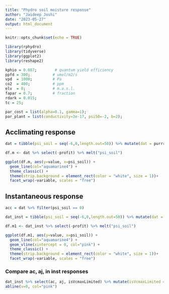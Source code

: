 ```yaml
---
title: "Phydro soil moisture response"
author: "Jaideep Joshi"
date: "2023-05-27"
output: html_document
---
```


```r
knitr::opts_chunk$set(echo = TRUE)
```


```r
library(rphydro)
library(tidyverse)
library(ggplot2)
library(reshape2)
```

```r
kphio = 0.087;        # quantum yield efficiency
ppfd = 300;          # umol/m2/s
vpd  = 1000;         # Pa
co2  = 400;          # ppm
elv  = 0;            # m.a.s.l.
fapar = 0.7;         # fraction
rdark = 0.015;
tc = 25;

par_cost = list(alpha=0.1, gamma=1);
par_plant = list(conductivity=3e-17, psi50=-2, b=2);

```

## Acclimating response

```r
dat = tibble(psi_soil = seq(-6,0,length.out=50)) %>% mutate(dat = purrr::map(.x=psi_soil, .f = ~rphydro_analytical(tc, ppfd, vpd, co2, elv, fapar, kphio, .x, rdark, par_plant, par_cost))) %>% unnest_wider(dat)
```

```r
df.m <- dat %>% select(-profit) %>% melt("psi_soil")

ggplot(df.m, aes(y=value, x=psi_soil)) + 
  geom_line(col="aquamarine4") + 
  theme_classic() +
  theme(strip.background = element_rect(color = "white", size = 1))+
  facet_wrap(~variable, scales = "free")

```

## Instantaneous response

```r
acc = dat %>% filter(psi_soil == 0)

dat_inst = tibble(psi_soil = seq(-6,0,length.out=50)) %>% mutate(dat = purrr::map(.x=psi_soil, .f = ~rphydro_instantaneous_analytical(acc$vcmax25, acc$jmax25, tc, ppfd, vpd, co2, elv, fapar, kphio, .x, rdark, par_plant, par_cost))) %>% unnest_wider(dat)

df.m1 <- dat_inst %>% select(-profit) %>% melt("psi_soil")

ggplot(df.m1, aes(y=value, x=psi_soil)) + 
  geom_line(col="aquamarine4") + 
  geom_vline(xintercept = 0, col="pink") + 
  theme_classic() +
  theme(strip.background = element_rect(color = "white", size = 1))+
  facet_wrap(~variable, scales = "free")

```


### Compare ac, aj, in inst responses

```r
dat_inst %>% select(ac, aj, isVcmaxLimited) %>% mutate(isVcmaxLimited = isVcmaxLimited*5) %>%  matplot(x=dat_inst$psi_soil, type="l", lty=1, col=c("green4", "yellow3", "black"))
abline(v=0, col="pink")
```
